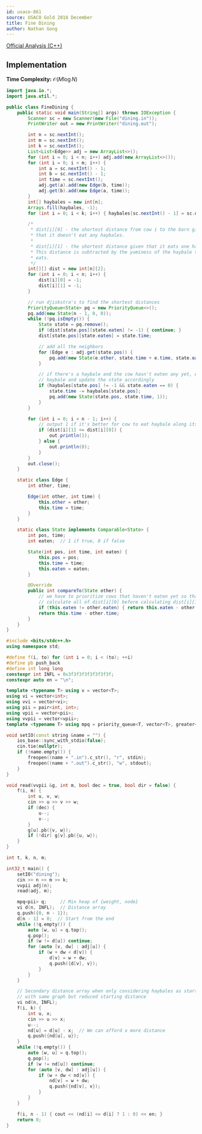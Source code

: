 ```yaml
---
id: usaco-861
source: USACO Gold 2018 December
title: Fine Dining
author: Nathan Gong
---
```


[Official Analysis (C++)](http://www.usaco.org/current/data/sol_dining_gold_dec18.html)

## Implementation

**Time Complexity:** $\mathcal{O}(M\log N)$

<LanguageSection>

<JavaSection>

```java
import java.io.*;
import java.util.*;

public class FineDining {
	public static void main(String[] args) throws IOException {
		Scanner sc = new Scanner(new File("dining.in"));
		PrintWriter out = new PrintWriter("dining.out");

		int n = sc.nextInt();
		int m = sc.nextInt();
		int k = sc.nextInt();
		List<List<Edge>> adj = new ArrayList<>();
		for (int i = 0; i < n; i++) adj.add(new ArrayList<>());
		for (int i = 0; i < m; i++) {
			int a = sc.nextInt() - 1;
			int b = sc.nextInt() - 1;
			int time = sc.nextInt();
			adj.get(a).add(new Edge(b, time));
			adj.get(b).add(new Edge(a, time));
		}
		int[] haybales = new int[n];
		Arrays.fill(haybales, -1);
		for (int i = 0; i < k; i++) { haybales[sc.nextInt() - 1] = sc.nextInt(); }

		/*
		 * dist[i][0] - the shortest distance from cow i to the barn given
		 * that it doesn't eat any haybales.
		 *
		 * dist[i][1] - the shortest distance given that it eats one haybale.
		 * This distance is subtracted by the yuminess of the haybale the cow
		 * eats.
		 */
		int[][] dist = new int[n][2];
		for (int i = 0; i < n; i++) {
			dist[i][0] = -1;
			dist[i][1] = -1;
		}

		// run djiskstra's to find the shortest distances
		PriorityQueue<State> pq = new PriorityQueue<>();
		pq.add(new State(n - 1, 0, 0));
		while (!pq.isEmpty()) {
			State state = pq.remove();
			if (dist[state.pos][state.eaten] != -1) { continue; }
			dist[state.pos][state.eaten] = state.time;

			// add all the neighbors
			for (Edge e : adj.get(state.pos)) {
				pq.add(new State(e.other, state.time + e.time, state.eaten));
			}

			// if there's a haybale and the cow hasn't eaten any yet, eat the
			// haybale and update the state accordingly
			if (haybales[state.pos] != -1 && state.eaten == 0) {
				state.time -= haybales[state.pos];
				pq.add(new State(state.pos, state.time, 1));
			}
		}

		for (int i = 0; i < n - 1; i++) {
			// output 1 if it's better for cow to eat haybale along its path
			if (dist[i][1] <= dist[i][0]) {
				out.println(1);
			} else {
				out.println(0);
			}
		}
		out.close();
	}

	static class Edge {
		int other, time;

		Edge(int other, int time) {
			this.other = other;
			this.time = time;
		}
	}

	static class State implements Comparable<State> {
		int pos, time;
		int eaten;  // 1 if true, 0 if false

		State(int pos, int time, int eaten) {
			this.pos = pos;
			this.time = time;
			this.eaten = eaten;
		}

		@Override
		public int compareTo(State other) {
			// we have to prioritize cows that haven't eaten yet so that we
			// calculate all of dist[i][0] before calculating dist[i][1]
			if (this.eaten != other.eaten) { return this.eaten - other.eaten; }
			return this.time - other.time;
		}
	}
}
```

</JavaSection>



<CPPSection>

```cpp
#include <bits/stdc++.h>
using namespace std;

#define f(i, to) for (int i = 0; i < (to); ++i)
#define pb push_back
#define int long long
constexpr int INFL = 0x3f3f3f3f3f3f3f3f;
constexpr auto en = "\n";

template <typename T> using v = vector<T>;
using vi = vector<int>;
using vvi = vector<vi>;
using pii = pair<int, int>;
using vpii = vector<pii>;
using vvpii = vector<vpii>;
template <typename T> using mpq = priority_queue<T, vector<T>, greater<T>>;

void setIO(const string &name = "") {
	ios_base::sync_with_stdio(false);
	cin.tie(nullptr);
	if (!name.empty()) {
		freopen((name + ".in").c_str(), "r", stdin);
		freopen((name + ".out").c_str(), "w", stdout);
	}
}

void read(vvpii &g, int m, bool dec = true, bool dir = false) {
	f(i, m) {
		int u, v, w;
		cin >> u >> v >> w;
		if (dec) {
			u--;
			v--;
		}
		g[u].pb({v, w});
		if (!dir) g[v].pb({u, w});
	}
}

int t, k, n, m;

int32_t main() {
	setIO("dining");
	cin >> n >> m >> k;
	vvpii adj(n);
	read(adj, m);

	mpq<pii> q;     // Min heap of {weight, node}
	vi d(n, INFL);  // Distance array
	q.push({0, n - 1});
	d[n - 1] = 0;  // Start from the end
	while (!q.empty()) {
		auto [w, u] = q.top();
		q.pop();
		if (w != d[u]) continue;
		for (auto [v, dw] : adj[u]) {
			if (w + dw < d[v]) {
				d[v] = w + dw;
				q.push({d[v], v});
			}
		}
	}

	// Secondary distance array when only considering haybales as start points
	// with same graph but reduced starting distance
	vi nd(n, INFL);
	f(i, k) {
		int u, x;
		cin >> u >> x;
		u--;
		nd[u] = d[u] - x;  // We can afford x more distance
		q.push({nd[u], u});
	}
	while (!q.empty()) {
		auto [w, u] = q.top();
		q.pop();
		if (w != nd[u]) continue;
		for (auto [v, dw] : adj[u]) {
			if (w + dw < nd[v]) {
				nd[v] = w + dw;
				q.push({nd[v], v});
			}
		}
	}

	f(i, n - 1) { cout << (nd[i] <= d[i] ? 1 : 0) << en; }
	return 0;
}
```

</CPPSection>

</LanguageSection>
